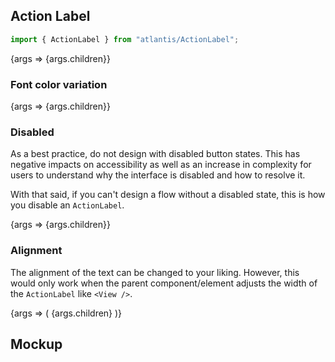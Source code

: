
<Meta title="Components/ActionLabel/Mobile" component={ActionLabel} />

## Action Label

```ts
import { ActionLabel } from "atlantis/ActionLabel";
```

<Canvas>
  <Story name="ActionLabel" args={{ children: "I am a label text" }}>
    {args => <ActionLabel {...args}>{args.children}</ActionLabel>}
  </Story>
</Canvas>

<ArgsTable of={ActionLabel} />

### Font color variation

<Canvas>
  <Story
    name="Font color variation"
    parameters={{
      backgrounds: {
        default: "light",
      },
    }}
    args={{ variation: "learning", children: "Learning" }}
  >
    {args => <ActionLabel {...args}>{args.children}</ActionLabel>}
  </Story>
</Canvas>

### Disabled

As a best practice, do not design with disabled button states. This has negative
impacts on accessibility as well as an increase in complexity for users to
understand why the interface is disabled and how to resolve it.

With that said, if you can't design a flow without a disabled state, this is how
you disable an `ActionLabel`.

<Canvas>
  <Story name="Disabled" args={{ disabled: "true", children: "Disabled" }}>
    {args => <ActionLabel {...args}>{args.children}</ActionLabel>}
  </Story>
</Canvas>

### Alignment

The alignment of the text can be changed to your liking. However, this would
only work when the parent component/element adjusts the width of the
`ActionLabel` like `<View />`.

<Canvas>
  <Story name="Alignment" args={{ align: "center", children: "I am centered" }}>
    {args => (
      <View>
        <ActionLabel {...args}>{args.children}</ActionLabel>
      </View>
    )}
  </Story>
</Canvas>

## Mockup

<Figma
  collapsable
  url="https://www.figma.com/file/avvgu5SkbBvS8lGVePBsqO/%F0%9F%92%99-Product%2FMobile?node-id=17175%3A63867"
/>
